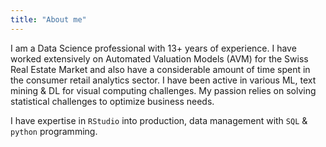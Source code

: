 ```yaml
---
title: "About me"
---
```


I am a Data Science professional with 13+ years of experience. I have worked extensively on Automated Valuation Models (AVM) for the Swiss Real Estate Market and also have a considerable amount of time spent in the consumer retail analytics sector. I have been active in various ML, text mining & DL for visual computing challenges. My passion relies on solving statistical challenges to optimize business needs. 

I have expertise in `RStudio` into production, data management with `SQL` & `python` programming. 